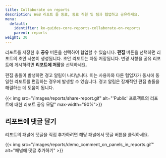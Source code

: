 ```yaml
---
title: Collaborate on reports
description: W&B 리포트 를 동료, 동료 직원 및 팀과 협업하고 공유하세요.
menu:
  default:
    identifier: ko-guides-core-reports-collaborate-on-reports
    parent: reports
weight: 30
---
```


리포트를 저장한 후 **공유** 버튼을 선택하여 협업할 수 있습니다. **편집** 버튼을 선택하면 리포트의 초안 사본이 생성됩니다. 초안 리포트는 자동 저장됩니다. 변경 사항을 공유 리포트에 게시하려면 **리포트에 저장**을 선택하세요.

편집 충돌이 발생하면 경고 알림이 나타납니다. 이는 사용자와 다른 협업자가 동시에 동일한 리포트를 편집하는 경우에 발생할 수 있습니다. 경고 알림은 잠재적인 편집 충돌을 해결하는 데 도움이 됩니다.

{{< img src="/images/reports/share-report.gif" alt="'Public' 프로젝트의 리포트에 대한 리포트 공유 모달" max-width="90%">}}

## 리포트에 댓글 달기

리포트의 패널에 댓글을 직접 추가하려면 해당 패널에서 댓글 버튼을 클릭하세요.

{{< img src="/images/reports/demo_comment_on_panels_in_reports.gif" alt="패널에 댓글 추가하기" >}}